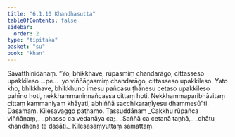 ```yaml
---
title: "6.1.10 Khandhasutta"
tableOfContents: false
sidebar:
  order: 2
type: "tipitaka"
basket: "su"
book: "khan"
---
```



<DynamicBreadcrumb />

<Division number="331" book="khan">

<Paragraph number="1111" book="khan">
Sāvatthinidānaṃ. “Yo, bhikkhave, rūpasmiṃ chandarāgo, cittasseso upakkileso …pe…  yo viññāṇasmiṃ chandarāgo, cittasseso upakkileso. Yato kho, bhikkhave, bhikkhuno imesu pañcasu ṭhānesu cetaso upakkileso pahīno hoti, nekkhammaninnañcassa cittaṃ hoti. Nekkhammaparibhāvitaṃ cittaṃ kammaniyaṃ khāyati, abhiññā sacchikaraṇīyesu dhammesū”ti.

</Paragraph>
</Division>

<Paragraph number="1112" type="center" book="khan">
Dasamaṃ.



</Paragraph>

<Paragraph number="1113" type="center" book="khan">
Kilesavaggo paṭhamo.



</Paragraph>

<Paragraph number="1114" type="center" book="khan">
Tassuddānaṃ


</Paragraph>

<Paragraph number="1115" type="verses" book="khan">
_Cakkhu rūpañca viññāṇaṃ,_  
_phasso ca vedanāya ca;_  
_Saññā ca cetanā taṇhā,_  
_dhātu khandhena te dasāti._  


</Paragraph>

<Paragraph number="1116" type="center" book="khan">
Kilesasaṃyuttaṃ samattaṃ.
</Paragraph>